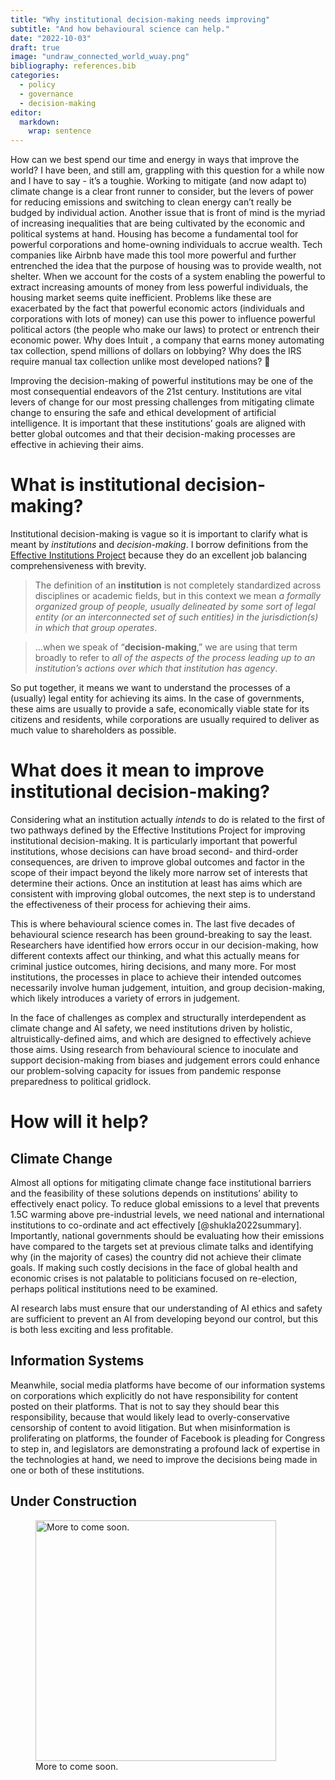 ```yaml
---
title: "Why institutional decision-making needs improving"
subtitle: "And how behavioural science can help."
date: "2022-10-03"
draft: true
image: "undraw_connected_world_wuay.png"
bibliography: references.bib
categories: 
  - policy
  - governance
  - decision-making
editor: 
  markdown: 
    wrap: sentence
---
```


How can we best spend our time and energy in ways that improve the world?
I have been, and still am, grappling with this question for a while now and I have to say - it's a toughie.
Working to mitigate (and now adapt to) climate change is a clear front runner to consider, but the levers of power for reducing emissions and switching to clean energy can't really be budged by individual action.
Another issue that is front of mind is the myriad of increasing inequalities that are being cultivated by the economic and political systems at hand.
Housing has become a fundamental tool for powerful corporations and home-owning individuals to accrue wealth.
Tech companies like Airbnb have made this tool more powerful and further entrenched the idea that the purpose of housing was to provide wealth, not shelter.
When we account for the costs of a system enabling the powerful to extract increasing amounts of money from less powerful individuals, the housing market seems quite inefficient.
Problems like these are exacerbated by the fact that powerful economic actors (individuals and corporations with lots of money) can use this power to influence powerful political actors (the people who make our laws) to protect or entrench their economic power.
Why does Intuit , a company that earns money automating tax collection, spend millions of dollars on lobbying?
Why does the IRS require manual tax collection unlike most developed nations?
🤷

Improving the decision-making of powerful institutions may be one of the most consequential endeavors of the 21st century.
Institutions are vital levers of change for our most pressing challenges from mitigating climate change to ensuring the safe and ethical development of artificial intelligence.
It is important that these institutions' goals are aligned with better global outcomes and that their decision-making processes are effective in achieving their aims.

# What is institutional decision-making?

Institutional decision-making is vague so it is important to clarify what is meant by *institutions* and *decision-making*.
I borrow definitions from the [Effective Institutions Project](https://forum.effectivealtruism.org/posts/ttpSEgE3by7AAhQ7w/improving-institutional-decision-making-which-institutions-a#Background) because they do an excellent job balancing comprehensiveness with brevity.

> The definition of an **institution** is not completely standardized across disciplines or academic fields, but in this context we mean *a formally organized group of people, usually delineated by some sort of legal entity (or an interconnected set of such entities) in the jurisdiction(s) in which that group operates*.

> ...when we speak of "**decision-making**," we are using that term broadly to refer to *all of the aspects of the process leading up to an institution's actions over which that institution has agency*.

So put together, it means we want to understand the processes of a (usually) legal entity for achieving its aims.
In the case of governments, these aims are usually to provide a safe, economically viable state for its citizens and residents, while corporations are usually required to deliver as much value to shareholders as possible.

# What does it mean to improve institutional decision-making?

Considering what an institution actually *intends* to do is related to the first of two pathways defined by the Effective Institutions Project for improving institutional decision-making.
It is particularly important that powerful institutions, whose decisions can have broad second- and third-order consequences, are driven to improve global outcomes and factor in the scope of their impact beyond the likely more narrow set of interests that determine their actions.
Once an institution at least has aims which are consistent with improving global outcomes, the next step is to understand the effectiveness of their process for achieving their aims.

This is where behavioural science comes in.
The last five decades of behavioural science research has been ground-breaking to say the least.
Researchers have identified how errors occur in our decision-making, how different contexts affect our thinking, and what this actually means for criminal justice outcomes, hiring decisions, and many more.
For most institutions, the processes in place to achieve their intended outcomes necessarily involve human judgement, intuition, and group decision-making, which likely introduces a variety of errors in judgement.

In the face of challenges as complex and structurally interdependent as climate change and AI safety, we need institutions driven by holistic, altruistically-defined aims, and which are designed to effectively achieve those aims.
Using research from behavioural science to inoculate and support decision-making from biases and judgement errors could enhance our problem-solving capacity for issues from pandemic response preparedness to political gridlock.

# How will it help?

## Climate Change

Almost all options for mitigating climate change face institutional barriers and the feasibility of these solutions depends on institutions' ability to effectively enact policy.
To reduce global emissions to a level that prevents 1.5C warming above pre-industrial levels, we need national and international institutions to co-ordinate and act effectively [@shukla2022summary].
Importantly, national governments should be evaluating how their emissions have compared to the targets set at previous climate talks and identifying why (in the majority of cases) the country did not achieve their climate goals.
If making such costly decisions in the face of global health and economic crises is not palatable to politicians focused on re-election, perhaps political institutions need to be examined.

AI research labs must ensure that our understanding of AI ethics and safety are sufficient to prevent an AI from developing beyond our control, but this is both less exciting and less profitable.

## Information Systems

Meanwhile, social media platforms have become of our information systems on corporations which explicitly do not have responsibility for content posted on their platforms.
That is not to say they should bear this responsibility, because that would likely lead to overly-conservative censorship of content to avoid litigation.
But when misinformation is proliferating on platforms, the founder of Facebook is pleading for Congress to step in, and legislators are demonstrating a profound lack of expertise in the technologies at hand, we need to improve the decisions being made in one or both of these institutions.

::: callout-warning
## Under Construction

![More to come soon.](undraw_under_construction_46pa.png){fig-align="center" width="385"}
:::
